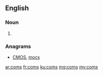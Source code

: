 ==English==

===Noun===
{{head|en|plural}}

# {{plural of|com|lang=en|nocat=1}}

===Anagrams===
* [[CMOS#English|CMOS]], [[mocs#English|mocs]]

[[ar:coms]]
[[fr:coms]]
[[ku:coms]]
[[mg:coms]]
[[my:coms]]